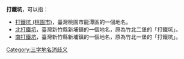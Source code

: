 '''打鐵坑'''，可以指：
*[[打鐵坑_(桃園市)|打鐵坑 (桃園市)]]，臺灣桃園市龍潭區的一個地名。
*[[北打鐵坑|北打鐵坑]]，臺灣新竹縣新埔鎮的一個地名，原為竹北二堡的「打鐵坑」。
*[[南打鐵坑|南打鐵坑]]，臺灣新竹縣新埔鎮的一個地名，原為竹北一堡的「打鐵坑」。
{{disambig}}
[[Category:三字地名消歧义|Category:三字地名消歧义]]